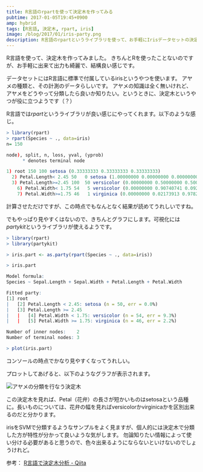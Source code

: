 ```yaml
---
title: R言語のrpartを使って決定木を作ってみる
pubtime: 2017-01-05T19:45+0900
amp: hybrid
tags: [R言語, 決定木, rpart, iris]
image: /blog/2017/01/iris-party.png
description: R言語のrpartというライブラリを使って、お手軽にIrisデータセットの決定木分析を行なってみました。partykitを使って分析結果の可視化までを行ないました。
---
```


R言語を使って、決定木を作ってみました。
きちんとRを使ったことないのですが、お手軽に出来て出力も綺麗で、結構良い感じです。

データセットにはR言語に標準で付属しているirisというやつを使います。
アヤメの種類と、その計測のデータらしいです。
アヤメの知識は全く無いけれど、アヤメをどうやって分類したら良いか知りたい。というときに、決定木というやつが役に立つようです（？）

R言語では*rpart*というライブラリが良い感じにやってくれます。以下のような感じ。
``` R
> library(rpart)
> rpart(Species ~ ., data=iris)
n= 150

node), split, n, loss, yval, (yprob)
      * denotes terminal node

1) root 150 100 setosa (0.33333333 0.33333333 0.33333333)
  2) Petal.Length< 2.45 50   0 setosa (1.00000000 0.00000000 0.00000000) *
  3) Petal.Length>=2.45 100  50 versicolor (0.00000000 0.50000000 0.50000000)
    6) Petal.Width< 1.75 54   5 versicolor (0.00000000 0.90740741 0.09259259) *
    7) Petal.Width>=1.75 46   1 virginica (0.00000000 0.02173913 0.97826087) *
```
計算させただけですが、この時点でもなんとなく結果が読めてうれしいですね。

でもやっぱり見やすくはないので、きちんとグラフにします。可視化には*partykit*というライブラリが使えるようです。
``` R
> library(rpart)
> library(partykit)

> iris.part <- as.party(rpart(Species ~ ., data=iris))

> iris.part

Model formula:
Species ~ Sepal.Length + Sepal.Width + Petal.Length + Petal.Width

Fitted party:
[1] root
|   [2] Petal.Length < 2.45: setosa (n = 50, err = 0.0%)
|   [3] Petal.Length >= 2.45
|   |   [4] Petal.Width < 1.75: versicolor (n = 54, err = 9.3%)
|   |   [5] Petal.Width >= 1.75: virginica (n = 46, err = 2.2%)

Number of inner nodes:    2
Number of terminal nodes: 3

> plot(iris.part)
```
コンソールの時点でかなり見やすくなってうれしい。

プロットしてあげると、以下のようなグラフが表示されます。

![アヤメの分類を行なう決定木](/blog/2017/01/iris-party.png "1024x640")

この決定木を見れば、Petal（花弁）の長さが短かいものはsetosaという品種に。長いものについては、花弁の幅を見ればversicolorかvirginicaかを区別出来るのだと分かります。

irisをSVMで分類するようなサンプルをよく見ますが、個人的には決定木で分類した方が特性が分かって良いような気がします。
勿論知りたい情報によって使い分ける必要があると思うので、色々出来るようにならないといけないのでしょうけれど。

参考： [R言語で決定木分析 - Qiita](http://qiita.com/1000gou/items/a8677728e432ea734124)
